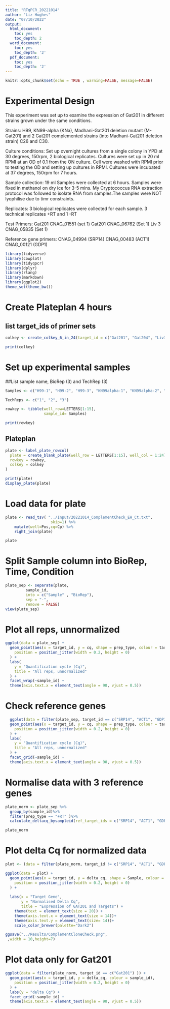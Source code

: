 ```yaml
---
title: "RTqPCR_20221014"
author: "Liz Hughes"
date: "07/10/2022"
output:
  html_document:
    toc: yes
    toc_depth: 2
  word_document:
    toc: yes
    toc_depth: '2'
  pdf_document:
    toc: yes
    toc_depth: '2'
---
```


```r
knitr::opts_chunk$set(echo = TRUE , warning=FALSE, message=FALSE)
```

# Experimental Design

This experiment was set up to examine the expression of Gat201 in different strains grown under the same conditions.

Strains: 
H99, KN99-alpha (KNa), Madhani-Gat201 deletion mutant (M-Gat201) and 2 Gat201 complemented strains (into Madhani-Gat201 deletion strain) C26 and C30.

Culture conditions:
Set up overnight cultures from a single colony in YPD at 30 degrees, 150rpm, 2 biological replicates.
Cultures were set up in 20 ml RPMI at an OD of 0.1 from the ON culture. Cell were washed with RPMI prior to testing the OD and setting up cultures in RPMI. Cultures were incubated at 37 degrees, 150rpm for 7 hours.

Sample collection: 
19 ml Samples were collected at 6 hours. Samples were fixed in methanol on dry ice for 3-5 mins. My Cryptococcus RNA extraction protocol was followed to isolate RNA from samples.The samples were NOT lyophilise due to timr constraints.

Replicates:
3 biological replicates were collected for each sample.
3 technical replicates +RT and 1 -RT

Test Primers:
Gat201 CNAG_01551 (set 1)
Gat201 CNAG_06762 (Set 1)
Liv 3 CNAG_05835 (Set 1)


Reference gene primers: 
CNAG_04994 (SRP14)
CNAG_00483 (ACT1)
CNAG_00121 (GDP1)





```r

library(tidyverse)
library(cowplot)
library(tidyqpcr)
library(dplyr)
library(rlang)
library(markdown)
library(ggplot2)
theme_set(theme_bw())
```

# Create Plateplan 4 hours
## list target_ids of primer sets

```r

colkey <- create_colkey_6_in_24(target_id = c("Gat201", "Gat204", "Liv3", "SRP14", "ACT1", "GDP1"))

print(colkey)
```

# Set up experimental samples
##List sample name, BioRep (3) and TechRep (3)
```r
Samples <- c("H99-1", "H99-2", "H99-3", "KN99alpha-1", "KN99alpha-2", "KN99alpha-3", "deltaGat201-1", "deltaGat201-2", "deltaGat201-3", "C26-1", "C26-2", "C26-3", "C30-1", "C30-2", "C30-3")

TechReps <- c("1", "2", "3")

rowkey <- tibble(well_row=LETTERS[1:15], 
                 sample_id= Samples)

print(rowkey)
```


## Plateplan
```r

plate <- label_plate_rowcol(
  plate = create_blank_plate(well_row = LETTERS[1:15], well_col = 1:24),
  rowkey = rowkey,
  colkey = colkey
)

print(plate)
display_plate(plate)

```




# Load data for plate

```r

plate <- read_tsv( "../Input/20221014_ComplementCheck_EH_Ct.txt",  
                    skip=1) %>%
    mutate(well=Pos,cq=Cp) %>%
    right_join(plate)

plate
```


# Split Sample column into BioRep, Time, Condition

```r

plate_sep <- separate(plate, 
         sample_id, 
         into = c("Sample" , "BioRep"), 
         sep = "-", 
         remove = FALSE)
view(plate_sep)
```


# Plot all reps, unnormalized


```r

ggplot(data = plate_sep) +
  geom_point(aes(x = target_id, y = cq, shape = prep_type, colour = target_id),
    position = position_jitter(width = 0.2, height = 0)
  ) +
  labs(
    y = "Quantification cycle (Cq)",
    title = "All reps, unnormalized"
  ) +
  facet_wrap(~sample_id) + 
  theme(axis.text.x = element_text(angle = 90, vjust = 0.5))

```

# Check reference genes


```r

  ggplot(data = filter(plate_sep, target_id == c("SRP14", "ACT1", "GDP1") )) +
  geom_point(aes(x = target_id, y = cq, shape = prep_type, colour = target_id),
    position = position_jitter(width = 0.2, height = 0)
  ) +
  labs(
    y = "Quantification cycle (Cq)",
    title = "All reps, unnormalized"
  ) +
  facet_grid(~sample_id) + 
  theme(axis.text.x = element_text(angle = 90, vjust = 0.5))
```

# Normalise data with 3 reference genes


```r

plate_norm <- plate_sep %>%
  group_by(sample_id)%>%
  filter(prep_type == "+RT" )%>%
  calculate_deltacq_bysampleid(ref_target_ids = c("SRP14", "ACT1", "GDP1"))

plate_norm

```

# Plot delta Cq for normalized data

```r

plot <- (data = filter(plate_norm, target_id != c("SRP14", "ACT1", "GDP1"), Sample != c("H99" )))
```



```r

ggplot(data = plot) +
  geom_point(aes(x = target_id, y = delta_cq, shape = Sample, colour = BioRep ),
    position = position_jitter(width = 0.2, height = 0)
  ) +
  
  labs(x = "Target Gene", 
       y = "Normalised Delta Cq",
       title = "Expression of GAT201 and Targets") +
    theme(text = element_text(size = 20)) +
    theme(axis.text.x = element_text(size = 14))+
    theme(axis.text.y = element_text(size= 14))+
    scale_color_brewer(palette="Dark2")


```


```r

ggsave("../Results/ComplementCloneCheck.png", 
 ,width = 10,height=7)
```


# Plot data only for Gat201

```r

ggplot(data = filter(plate_norm, target_id == c("Gat201") )) +
  geom_point(aes(x = target_id, y = delta_cq, colour = sample_id),
    position = position_jitter(width = 0.2, height = 0)
  ) +
  labs(y = "delta Cq") +
  facet_grid(~sample_id) + 
  theme(axis.text.x = element_text(angle = 90, vjust = 0.5))


```






